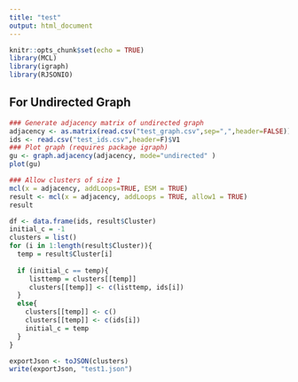 ```yaml
---
title: "test"
output: html_document
---
```


```r
knitr::opts_chunk$set(echo = TRUE)
library(MCL)
library(igraph)
library(RJSONIO)
```

## For Undirected Graph
```r
### Generate adjacency matrix of undirected graph
adjacency <- as.matrix(read.csv("test_graph.csv",sep=",",header=FALSE))
ids <- read.csv("test_ids.csv",header=F)$V1
### Plot graph (requires package igraph)
gu <- graph.adjacency(adjacency, mode="undirected" )
plot(gu)
```



```r
### Allow clusters of size 1
mcl(x = adjacency, addLoops=TRUE, ESM = TRUE)
result <- mcl(x = adjacency, addLoops = TRUE, allow1 = TRUE)
result
```

```r
df <- data.frame(ids, result$Cluster)
initial_c = -1
clusters = list()
for (i in 1:length(result$Cluster)){
  temp = result$Cluster[i]
  
  if (initial_c == temp){
     listtemp = clusters[[temp]]
     clusters[[temp]] <- c(listtemp, ids[i])
  }
  else{
    clusters[[temp]] <- c()
    clusters[[temp]] <- c(ids[i])
    initial_c = temp
  }
}
```


```r
exportJson <- toJSON(clusters)
write(exportJson, "test1.json")
```



